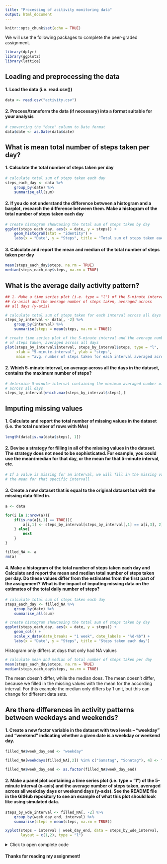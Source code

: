 ---
title: "Processing of acitivity monitoring data"
output: html_document
---

```{r setup, include=FALSE}
knitr::opts_chunk$set(echo = TRUE)
```

We will use the following packages to complete the peer-graded assignment.
```{r, message=FALSE, warning=FALSE}
library(dplyr)
library(ggplot2)
library(lattice)
```

## Loading and preprocessing the data

#### 1. Load the data (i.e. read.csv())
```{r, message=FALSE, warning = FALSE}
data <- read.csv("activity.csv")
```

#### 2. Process/transform the data (if necessary) into a format suitable for your analysis
```{r, message=FALSE, warning = FALSE}
# converting the "date" column to Date format
data$date <- as.Date(data$date)
```
## What is mean total number of steps taken per day?

#### 1. Calculate the total number of steps taken per day
```{r, message=FALSE, warning = FALSE}
# calculate total sum of steps taken each day
steps_each_day <- data %>%
    group_by(date) %>%
    summarise_all(sum)
```

#### 2. If you do not understand the difference between a histogram and a barplot, research the difference between them. Make a histogram of the total number of steps taken each day
```{r, message=FALSE, warning = FALSE}
# create histogram showcasing the total sum of steps taken by day
ggplot(steps_each_day, aes(x = date, y = steps)) +
    geom_histogram(stat = "identity") +
    labs(x = "Date", y = "Steps", title = "Total sum of steps taken each day")
```

#### 3. Calculate and report the mean and median of the total number of steps taken per day
```{r}
mean(steps_each_day$steps, na.rm = TRUE)
median(steps_each_day$steps, na.rm = TRUE)
```

## What is the average daily activity pattern?

```{r, message=FALSE, warning = FALSE}
## 1. Make a time series plot (i.e. type = "l") of the 5-minute interval 
## (x-axis) and the average number of steps taken, averaged across 
## all days (y-axis)

# calculate total sum of steps taken for each interval across all days
steps_by_interval <- data[, -2] %>%
    group_by(interval) %>%
    summarise(steps = mean(steps, na.rm = TRUE))

# create time series plot of the 5-minute interval and the average number 
# of steps taken, averaged across all days
plot(steps_by_interval$interval, steps_by_interval$steps, type = "l", 
     xlab = "5-minute-interval", ylab = "steps", 
     main = "avg. number of steps taken for each interval averaged across all days")
```

#### 2. Which 5-minute interval, on average across all the days in the dataset, contains the maximum number of steps?
```{r}
# determine 5-minute-interval containing the maximum averaged number of steps
# across all days
steps_by_interval[which.max(steps_by_interval$steps),]
```

## Imputing missing values 

#### 1. Calculate and report the total number of missing values in the dataset (i.e. the total number of rows with NAs)
```{r}
length(data[is.na(data$steps), 1])
```

#### 2. Devise a strategy for filling in all of the missing values in the dataset. The strategy does not need to be sophisticated. For example, you could use the mean/median for that day, or the mean for that 5-minute interval, etc.
```{r}
# If a value is missing for an interval, we will fill in the missing value with
# the mean for that specific intervall
```

#### 3. Create a new dataset that is equal to the original dataset but with the missing data filled in.
```{r, message=FALSE, warning = FALSE}
a <- data

for(i in 1:nrow(a)){
    if(is.na(a[i,1] == TRUE)){
        a[i,1] <- steps_by_interval[steps_by_interval[,1] == a[i,3], 2]
    } else{
        next 
    }
}

filled_NA <- a
rm(a)
```

#### 4. Make a histogram of the total number of steps taken each day and Calculate and report the mean and median total number of steps taken per day. Do these values differ from the estimates from the first part of the assignment? What is the impact of imputing missing data on the estimates of the total daily number of steps?

```{r, message=FALSE, warning = FALSE}
# calculate total sum of steps taken each day
steps_each_day <- filled_NA %>%
    group_by(date) %>%
    summarise_all(sum)

# create histogram showcasing the total sum of steps taken by day
ggplot(steps_each_day, aes(x = date, y = steps)) +
    geom_col() +
    scale_x_date(date_breaks = "1 week", date_labels = "%d-%b") +
    labs(x = "Date", y = "Steps", title = "Steps taken each day")
```

Histogram only differs at days that only had NA values

```{r}
# calculate mean and median of total number of steps taken per day
mean(steps_each_day$steps, na.rm = TRUE)
median(steps_each_day$steps, na.rm = TRUE)
```
The mean doesn't differ, while the median does. The mean doesn't differ, because we filled in the missing values with the mean for the according interval. For this example the median only differs by 1 unit, but this can change for different data sets.

## Are there differences in activity patterns between weekdays and weekends?

#### 1. Create a new factor variable in the dataset with two levels – “weekday” and “weekend” indicating whether a given date is a weekday or weekend day.

```{r, message=FALSE, warning = FALSE}
filled_NA$week_day_end <- "weekday"

filled_NA[weekdays(filled_NA[,2]) %in% c("Samstag", "Sonntag"), 4] <- "weekend"

filled_NA$week_day_end <- as.factor(filled_NA$week_day_end)
```

#### 2. Make a panel plot containing a time series plot (i.e. type = "l") of the 5-minute interval (x-axis) and the average number of steps taken, averaged across all weekday days or weekend days (y-axis). See the README file in the GitHub repository to see an example of what this plot should look like using simulated data.

```{r, message=FALSE, warning = FALSE}
steps_by_wde_interval <- filled_NA[, -2] %>%
    group_by(week_day_end, interval) %>%
    summarise(steps = mean(steps, na.rm = TRUE))

xyplot(steps ~ interval | week_day_end, data = steps_by_wde_interval, 
       layout = c(1,2), type = "l")
```

<details>
  <summary>Click to open complete code</summary>
```{r, eval=FALSE, collapse=TRUE}
library(dplyr)
library(ggplot2)
library(lattice)

####### Loading and preprocessing the data #######

## 1. Load the data (i.e. read.csv())
data <- read.csv("activity.csv")

## 2. Process/transform the data (if necessary) into a format suitable for your analysis
# converting the "date" column to Date format
data$date <- as.Date(data$date)

####### What is mean total number of steps taken per day? #######

## 1. Calculate the total number of steps taken per day

# calculate total sum of steps taken each day
steps_each_day <- data %>%
    group_by(date) %>%
    summarise_all(sum)

## 2. If you do not understand the difference between a histogram and a barplot,
## research the difference between them. Make a histogram of the total number of
## steps taken each day

# create histogram showcasing the total sum of steps taken by day
ggplot(steps_each_day, aes(x = date, y = steps)) +
    geom_histogram(stat = "identity") +
    labs(x = "Date", y = "Steps", title = "Total sum of steps taken each day")

## 3. Calculate and report the mean and median of the total number of steps 
## taken per day
mean(steps_each_day$steps, na.rm = TRUE)
median(steps_each_day$steps, na.rm = TRUE)

####### What is the average daily activity pattern? #######

## 1. Make a time series plot (i.e. type = "l") of the 5-minute interval 
## (x-axis) and the average number of steps taken, averaged across 
## all days (y-axis)

# calculate total sum of steps taken for each interval across all days
steps_by_interval <- data[, -2] %>%
    group_by(interval) %>%
    summarise(steps = mean(steps, na.rm = TRUE))

# create time series plot of the 5-minute interval and the average number 
# of steps taken, averaged across all days
plot(steps_by_interval$interval, steps_by_interval$steps, type = "l", 
     xlab = "5-minute-interval", ylab = "steps", 
     main = "avg. number of steps taken for each interval averaged across all days")

## 2. Which 5-minute interval, on average across all the days in the dataset, 
## contains the maximum number of steps?

# determine 5-minute-interval containing the maximum averaged number of steps
# across all days
steps_by_interval[which.max(steps_by_interval$steps),]

####### Imputing missing values #######

## 1. Calculate and report the total number of missing values in the dataset 
## (i.e. the total number of rows with NAs)
length(data[is.na(data$steps), 1])

## 2. Devise a strategy for filling in all of the missing values in the dataset.
## The strategy does not need to be sophisticated. For example, you could use 
## the mean/median for that day, or the mean for that 5-minute interval, etc.

# If a value is missing for an interval, we will fill in the missing value with
# the mean for that specific intervall

## 3. Create a new dataset that is equal to the original dataset but with the 
## missing data filled in.

a <- data

for(i in 1:nrow(a)){
    if(is.na(a[i,1] == TRUE)){
        a[i,1] <- steps_by_interval[steps_by_interval[,1] == a[i,3], 2]
    } else{
        next 
    }
}

filled_NA <- a
rm(a)

## 4. Make a histogram of the total number of steps taken each day and Calculate
## and report the mean and median total number of steps taken per day. Do these 
## values differ from the estimates from the first part of the assignment? What 
## is the impact of imputing missing data on the estimates of the total daily 
## number of steps?

# calculate total sum of steps taken each day
steps_each_day <- filled_NA %>%
    group_by(date) %>%
    summarise_all(sum)

# create histogram showcasing the total sum of steps taken by day
ggplot(steps_each_day, aes(x = date, y = steps)) +
    geom_col() +  # Verwenden Sie geom_col für vorab zusammengefasste Daten
    scale_x_date(date_breaks = "1 week", date_labels = "%d-%b") +  # Anpassen der Datumsangaben  
    labs(x = "Date", y = "Steps", title = "Steps taken each day")

# histogram only differs at days that only had NA values

# calculate mean and median of total number of steps taken per day
mean(steps_each_day$steps, na.rm = TRUE)
median(steps_each_day$steps, na.rm = TRUE)

# the mean doesn't differ, while the median does. The mean doesn't differ,
# because we filled in the missing values with the mean for the according
# interval. For this example the median only differs by 1 unit, but this can
# be different for different data sets.

####### Are there differences in activity patterns between weekdays and weekends? #######

## 1. Create a new factor variable in the dataset with two levels – “weekday” 
## and “weekend” indicating whether a given date is a weekday or weekend day.
filled_NA$week_day_end <- "weekday"

filled_NA[weekdays(filled_NA[,2]) %in% c("Samstag", "Sonntag"), 4] <- "weekend"

filled_NA$week_day_end <- as.factor(filled_NA$week_day_end)

## 2. Make a panel plot containing a time series plot (i.e. type = "l") of the 
## 5-minute interval (x-axis) and the average number of steps taken, averaged 
## across all weekday days or weekend days (y-axis). See the README file in the 
## GitHub repository to see an example of what this plot should look like using 
## simulated data.

steps_by_wde_interval <- filled_NA[, -2] %>%
    group_by(week_day_end, interval) %>%
    summarise(steps = mean(steps, na.rm = TRUE))

xyplot(steps ~ interval | week_day_end, data = steps_by_wde_interval, 
       layout = c(1,2), type = "l")
```
</details>

#### Thanks for reading my assignment!



